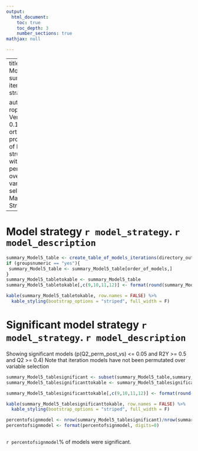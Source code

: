 ---
output:
  html_document:
    toc: true
    toc_depth: 3
    number_sections: true
mathjax: null

---

---
title: |
    | Model summary iteration strategy

author: |
    | roplspvs: Version 0.16.0
    | R orthogonal projections of latent structures with permutation over variable selection
    | Marika Strom
---

# Model strategy `r model_strategy`. `r model_description`



```{r, echo=FALSE}

summary_Model5_table <- create_table_of_models_iterations(directory_output_reports,projectname,date_of_analysis)
if (groupsnumeric == "yes"){
 summary_Model5_table <- summary_Model5_table[order_of_models,]
}
summary_Model5_tabletokable <- summary_Model5_table
summary_Model5_tabletokable[,c(9,10,11,12)] <- format(round(summary_Model5_tabletokable[,c(9,10,11,12)],3))

kable(summary_Model5_tabletokable, row.names = FALSE) %>%
  kable_styling(bootstrap_options = "striped", full_width = F)

```



# Significant model strategy `r model_strategy`.  `r model_description` 
Showing significant models (p(Q2_perm_post_vs) <= 0.05 and R2Y >= 0.5 and Q2 >= 0.4)
Note that iteration models have not been permutated over variable selection


```{r, echo=FALSE}

summary_Model5_tablesignificant <- subset(summary_Model5_table,summary_Model5_table$`pQ2 perm. post v.s.`<=0.05 & summary_Model5_table$`R2Y(cum)`>=0.5 & summary_Model5_table$`Q2(cum)`>=0.4)
summary_Model5_tablesignificanttokable <- summary_Model5_tablesignificant

summary_Model5_tablesignificanttokable[,c(9,10,11,12)] <- format(round(summary_Model5_tablesignificanttokable[,c(9,10,11,12)],3))

kable(summary_Model5_tablesignificanttokable, row.names = FALSE) %>%
  kable_styling(bootstrap_options = "striped", full_width = F)

percentofsignmodel <- nrow(summary_Model5_tablesignificant)/nrow(summary_Model5_table)*100
percentofsignmodel <- format(percentofsignmodel, digits=0)



```
`r percentofsignmodel`% of models were significant.

